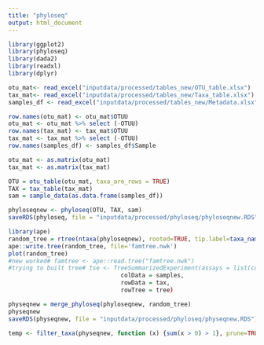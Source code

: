 ```yaml
---
title: "phyloseq"
output: html_document
---
```


```r
library(ggplot2)
library(phyloseq)
library(dada2)
library(readxl)
library(dplyr)

otu_mat<- read_excel("inputdata/processed/tables_new/OTU_table.xlsx")
tax_mat<- read_excel("inputdata/processed/tables_new/Taxa_table.xlsx")
samples_df <- read_excel("inputdata/processed/tables_new/Metadata.xlsx")

row.names(otu_mat) <- otu_mat$OTUU
otu_mat <- otu_mat %>% select (-OTUU)
row.names(tax_mat) <- tax_mat$OTUU
tax_mat <- tax_mat %>% select (-OTUU) 
row.names(samples_df) <- samples_df$Sample

otu_mat <- as.matrix(otu_mat)
tax_mat <- as.matrix(tax_mat)

OTU = otu_table(otu_mat, taxa_are_rows = TRUE)
TAX = tax_table(tax_mat)
sam = sample_data(as.data.frame(samples_df))

phyloseqnew <- phyloseq(OTU, TAX, sam)
saveRDS(phyloseq, file = "inputdata/processed/phyloseq/phyloseqnew.RDS")

library(ape)
random_tree = rtree(ntaxa(phyloseqnew), rooted=TRUE, tip.label=taxa_names(phyloseqnew))
ape::write.tree(random_tree, file='famtree.nwk')
plot(random_tree)
#new worked# famtree <- ape::read.tree("famtree.nwk")
#trying to built tree# tse <- TreeSummarizedExperiment(assays = list(counts = counts_trimmed),
                                colData = samples,
                                rowData = tax,
                                rowTree = tree)

physeqnew = merge_phyloseq(phyloseqnew, random_tree)
physeqnew
saveRDS(physeqnew, file = "inputdata/processed/phyloseq/physeqnew.RDS")

temp <- filter_taxa(physeqnew, function (x) {sum(x > 0) > 1}, prune=TRUE)
```


